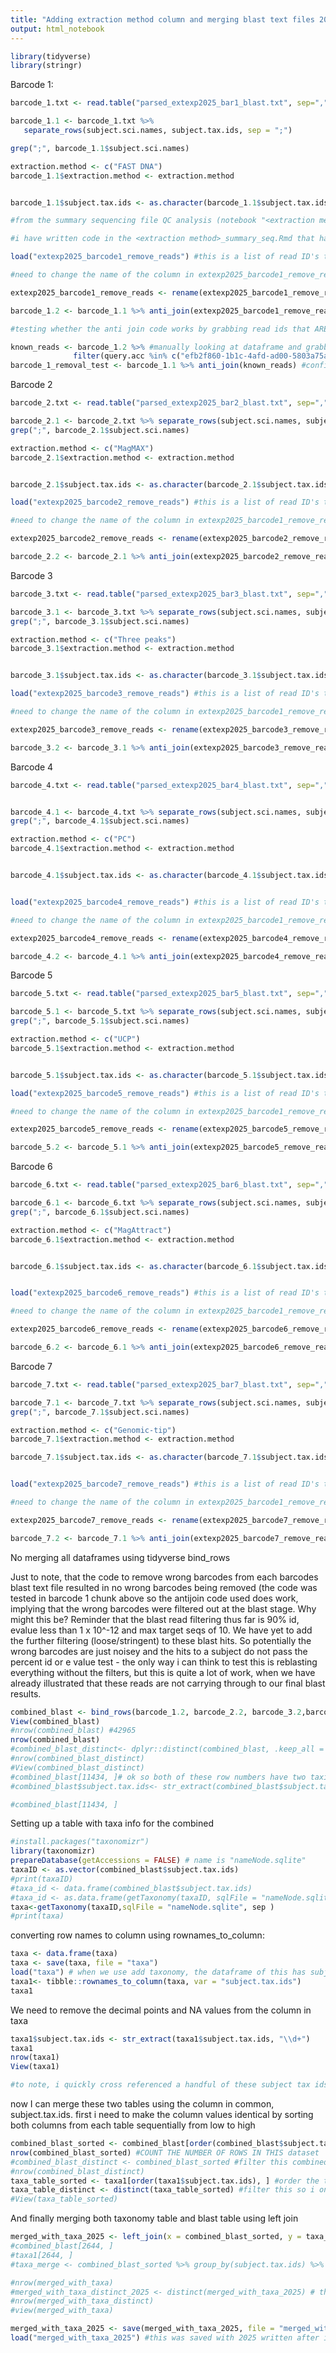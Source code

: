 ```yaml
---
title: "Adding extraction method column and merging blast text files 2025"
output: html_notebook
---
```


```r
library(tidyverse)
library(stringr)
```


Barcode 1:

```r
 
barcode_1.txt <- read.table("parsed_extexp2025_bar1_blast.txt", sep=",", header = TRUE)

barcode_1.1 <- barcode_1.txt %>%
   separate_rows(subject.sci.names, subject.tax.ids, sep = ";")

grep(";", barcode_1.1$subject.sci.names) 

extraction.method <- c("FAST DNA")
barcode_1.1$extraction.method <- extraction.method


barcode_1.1$subject.tax.ids <- as.character(barcode_1.1$subject.tax.ids) # for some reason the bind_rows function below is throwing up an error that some of the subject.tax.id columns are chracters and others are integers across all the barcode text files, so setting every barcodes column to character before merging.

#from the summary sequencing file QC analysis (notebook "<extraction method>_summary_seq.Rmd - there is a unique notebook for each extraction method), I noticed that there were incorrect barcodes (not many across all the extraction methods/barcode summary seq files) mixed in with the barcode of interest. I filtered these out when doing the read QC (no. of reads, max read length etc), but I should also insure that they are being removed in the taxonomy stage too. Now the blast text files in this notebook do not have info on the barcode - i add this info in myself, so theres no way for me to scan the blast text file to find reads assigned to a barcode that shouldn't be there. Instead im going to screen the blast dataframe for read ID's of the incorrect barcodes in the summary seq files and essentially remove these read ID's from the blast text files.

#i have written code in the <extraction method>_summary_seq.Rmd that has extracted the read ID's we want to remove per barcode, so I am just loading these in here but you can go back into the original notebook to see the full code for this.

load("extexp2025_barcode1_remove_reads") #this is a list of read ID's taken from the summary seq file for barcode 1, that were from incorrect barcoodes (barcode/tag switching potentially). These may have already been removed based on the filtering criteria in BLAST, but for completeness, below is code to remove these read ID's from the blast text file for this barcode:

#need to change the name of the column in extexp2025_barcode1_remove_reads from read_id to query.acc (they are the same thing) so we can antijoin these two dataframes using query.acc as the linker column:

extexp2025_barcode1_remove_reads <- rename(extexp2025_barcode1_remove_reads, query.acc = read_id)

barcode_1.2 <- barcode_1.1 %>% anti_join(extexp2025_barcode1_remove_reads) #this says, join these two dataframes, but remove any query.acc variables in extexp2025_barcode1_remove_reads from barcode_1.1 

#testing whether the anti join code works by grabbing read ids that ARE in the blast text file, running antijoin code and seeing if they are removed:

known_reads <- barcode_1.2 %>% #manually looking at dataframe and grabbing first two reads
              filter(query.acc %in% c("efb2f860-1b1c-4afd-ad00-5803a75ad0fa", "fba2901a-3500-4361-8e46-ef1eadbdbf5e"))
barcode_1_removal_test <- barcode_1.1 %>% anti_join(known_reads) #confirms antijoin code works, as this dataset has 5 reads removed, which correspond to the number of reads in known_reads dataset (fb2f860-1b1c-4afd-ad00-5803a75ad0fa has one alignment, fba2901a-3500-4361-8e46-ef1eadbdbf5e has 4 alignments)
```

Barcode 2

```r
 
barcode_2.txt <- read.table("parsed_extexp2025_bar2_blast.txt", sep=",",  header = TRUE)

barcode_2.1 <- barcode_2.txt %>% separate_rows(subject.sci.names, subject.tax.ids, sep = ";")
grep(";", barcode_2.1$subject.sci.names) 

extraction.method <- c("MagMAX")
barcode_2.1$extraction.method <- extraction.method


barcode_2.1$subject.tax.ids <- as.character(barcode_2.1$subject.tax.ids) # for some reason the bind_rows function below is throwing up an error that some of the subject.tax.id columns are chracters and others are integers across all the barcode text files, so setting every barcodes column to character before merging.

load("extexp2025_barcode2_remove_reads") #this is a list of read ID's taken from the summary seq file for barcode 1, that were from incorrect barcoodes (barcode/tag switching potentially). These may have already been removed based on the filtering criteria in BLAST, but for completeness, below is code to remove these read ID's from the blast text file for this barcode:

#need to change the name of the column in extexp2025_barcode1_remove_reads from read_id to query.acc (they are the same thing) so we can antijoin these two dataframes using query.acc as the linker column:

extexp2025_barcode2_remove_reads <- rename(extexp2025_barcode2_remove_reads, query.acc = read_id)

barcode_2.2 <- barcode_2.1 %>% anti_join(extexp2025_barcode2_remove_reads) #this says, join these two dataframes, but remove any query.acc variables in extexp2025_barcodeX_remove_reads from barcode_X.X 

```

Barcode 3

```r
   
barcode_3.txt <- read.table("parsed_extexp2025_bar3_blast.txt", sep=",",  header = TRUE)

barcode_3.1 <- barcode_3.txt %>% separate_rows(subject.sci.names, subject.tax.ids, sep = ";")
grep(";", barcode_3.1$subject.sci.names) 

extraction.method <- c("Three peaks")
barcode_3.1$extraction.method <- extraction.method


barcode_3.1$subject.tax.ids <- as.character(barcode_3.1$subject.tax.ids) # for some reason the bind_rows function below is throwing up an error that some of the subject.tax.id columns are chracters and others are integers across all the barcode text files, so setting every barcodes column to character before merging.

load("extexp2025_barcode3_remove_reads") #this is a list of read ID's taken from the summary seq file for barcode 1, that were from incorrect barcoodes (barcode/tag switching potentially). These may have already been removed based on the filtering criteria in BLAST, but for completeness, below is code to remove these read ID's from the blast text file for this barcode:

#need to change the name of the column in extexp2025_barcode1_remove_reads from read_id to query.acc (they are the same thing) so we can antijoin these two dataframes using query.acc as the linker column:

extexp2025_barcode3_remove_reads <- rename(extexp2025_barcode3_remove_reads, query.acc = read_id)

barcode_3.2 <- barcode_3.1 %>% anti_join(extexp2025_barcode3_remove_reads) #this says, join these two dataframes, but remove any query.acc variables in extexp2025_barcodeX_remove_reads from barcode_X.X 

```

Barcode 4

```r

barcode_4.txt <- read.table("parsed_extexp2025_bar4_blast.txt", sep=",",  header = TRUE)


barcode_4.1 <- barcode_4.txt %>% separate_rows(subject.sci.names, subject.tax.ids, sep = ";")
grep(";", barcode_4.1$subject.sci.names) 

extraction.method <- c("PC")
barcode_4.1$extraction.method <- extraction.method


barcode_4.1$subject.tax.ids <- as.character(barcode_4.1$subject.tax.ids) # for some reason the bind_rows function below is throwing up an error that some of the subject.tax.id columns are chracters and others are integers across all the barcode text files, so setting every barcodes column to character before merging.


load("extexp2025_barcode4_remove_reads") #this is a list of read ID's taken from the summary seq file for barcode 1, that were from incorrect barcoodes (barcode/tag switching potentially). These may have already been removed based on the filtering criteria in BLAST, but for completeness, below is code to remove these read ID's from the blast text file for this barcode:

#need to change the name of the column in extexp2025_barcode1_remove_reads from read_id to query.acc (they are the same thing) so we can antijoin these two dataframes using query.acc as the linker column:

extexp2025_barcode4_remove_reads <- rename(extexp2025_barcode4_remove_reads, query.acc = read_id)

barcode_4.2 <- barcode_4.1 %>% anti_join(extexp2025_barcode4_remove_reads) #this says, join these two dataframes, but remove any query.acc variables in extexp2025_barcodeX_remove_reads from barcode_X.X 
```

Barcode 5

```r

barcode_5.txt <- read.table("parsed_extexp2025_bar5_blast.txt", sep=",",  header = TRUE)

barcode_5.1 <- barcode_5.txt %>% separate_rows(subject.sci.names, subject.tax.ids, sep = ";")
grep(";", barcode_5.1$subject.sci.names) 

extraction.method <- c("UCP")
barcode_5.1$extraction.method <- extraction.method


barcode_5.1$subject.tax.ids <- as.character(barcode_5.1$subject.tax.ids) # for some reason the bind_rows function below is throwing up an error that some of the subject.tax.id columns are chracters and others are integers across all the barcode text files, so setting every barcodes column to character before merging.

load("extexp2025_barcode5_remove_reads") #this is a list of read ID's taken from the summary seq file for barcode 1, that were from incorrect barcoodes (barcode/tag switching potentially). These may have already been removed based on the filtering criteria in BLAST, but for completeness, below is code to remove these read ID's from the blast text file for this barcode:

#need to change the name of the column in extexp2025_barcode1_remove_reads from read_id to query.acc (they are the same thing) so we can antijoin these two dataframes using query.acc as the linker column:

extexp2025_barcode5_remove_reads <- rename(extexp2025_barcode5_remove_reads, query.acc = read_id)

barcode_5.2 <- barcode_5.1 %>% anti_join(extexp2025_barcode5_remove_reads) #this says, join these two dataframes, but remove any query.acc variables in extexp2025_barcodeX_remove_reads from barcode_X.X 
```

Barcode 6

```r

barcode_6.txt <- read.table("parsed_extexp2025_bar6_blast.txt", sep=",",  header = TRUE)

barcode_6.1 <- barcode_6.txt %>% separate_rows(subject.sci.names, subject.tax.ids, sep = ";")
grep(";", barcode_6.1$subject.sci.names) 

extraction.method <- c("MagAttract")
barcode_6.1$extraction.method <- extraction.method


barcode_6.1$subject.tax.ids <- as.character(barcode_6.1$subject.tax.ids) # for some reason the bind_rows function below is throwing up an error that some of the subject.tax.id columns are chracters and others are integers across all the barcode text files, so setting every barcodes column to character before merging.


load("extexp2025_barcode6_remove_reads") #this is a list of read ID's taken from the summary seq file for barcode 1, that were from incorrect barcoodes (barcode/tag switching potentially). These may have already been removed based on the filtering criteria in BLAST, but for completeness, below is code to remove these read ID's from the blast text file for this barcode:

#need to change the name of the column in extexp2025_barcode1_remove_reads from read_id to query.acc (they are the same thing) so we can antijoin these two dataframes using query.acc as the linker column:

extexp2025_barcode6_remove_reads <- rename(extexp2025_barcode6_remove_reads, query.acc = read_id)

barcode_6.2 <- barcode_6.1 %>% anti_join(extexp2025_barcode6_remove_reads) #this says, join these two dataframes, but remove any query.acc variables in extexp2025_barcodeX_remove_reads from barcode_X.X 
```

Barcode 7

```r

barcode_7.txt <- read.table("parsed_extexp2025_bar7_blast.txt", sep=",",  header = TRUE)

barcode_7.1 <- barcode_7.txt %>% separate_rows(subject.sci.names, subject.tax.ids, sep = ";")
grep(";", barcode_7.1$subject.sci.names) 

extraction.method <- c("Genomic-tip")
barcode_7.1$extraction.method <- extraction.method

barcode_7.1$subject.tax.ids <- as.character(barcode_7.1$subject.tax.ids) # for some reason the bind_rows function below is throwing up an error that some of the subject.tax.id columns are chracters and others are integers across all the barcode text files, so setting every barcodes column to character before merging.


load("extexp2025_barcode7_remove_reads") #this is a list of read ID's taken from the summary seq file for barcode 1, that were from incorrect barcoodes (barcode/tag switching potentially). These may have already been removed based on the filtering criteria in BLAST, but for completeness, below is code to remove these read ID's from the blast text file for this barcode:

#need to change the name of the column in extexp2025_barcode1_remove_reads from read_id to query.acc (they are the same thing) so we can antijoin these two dataframes using query.acc as the linker column:

extexp2025_barcode7_remove_reads <- rename(extexp2025_barcode7_remove_reads, query.acc = read_id)

barcode_7.2 <- barcode_7.1 %>% anti_join(extexp2025_barcode7_remove_reads) #this says, join these two dataframes, but remove any query.acc variables in extexp2025_barcodeX_remove_reads from barcode_X.X 

```
No merging all dataframes using tidyverse bind_rows

Just to note, that the code to remove wrong barcodes from each barcodes blast text file resulted in no wrong barcodes being removed (the code was tested in barcode 1 chunk above so the antijoin code used does work, implying that the wrong barcodes were filtered out at the blast stage. Why might this be? Reminder that the blast read filtering thus far is 90% id, evalue less than 1 x 10^-12 and max target seqs of 10. We have yet to add the further filtering (loose/stringent) to these blast hits. So potentially the wrong barcodes are just noisey and the hits to a subject do not pass the percent id or e value test - the only way i can think to test this is reblasting everything without the filters, but this is quite a lot of work, when we have already illustrated that these reads are not carrying through to our final blast results. 
```r
combined_blast <- bind_rows(barcode_1.2, barcode_2.2, barcode_3.2,barcode_4.2,barcode_5.2,barcode_6.2,barcode_7.2)
View(combined_blast)
#nrow(combined_blast) #42965
nrow(combined_blast)
#combined_blast_distinct<- dplyr::distinct(combined_blast, .keep_all = TRUE)
#nrow(combined_blast_distinct)
#View(combined_blast_distinct)
#combined_blast[11434, ]# ok so both of these row numbers have two taxi ids assigned to them. This must be an inherent error in ncbi assignment giving the same species multiple tax ids? to correct this, maybe i use str_split to just take the first entry?
#combined_blast$subject.tax.ids<- str_extract(combined_blast$subject.tax.ids, "\\d+") # the "\\d+" is a regex (regular expression) that means: \d a shorthand character class, which matches all numbers; it is the same as [0-9] and + is plus one or more of the expression. If i had this in brackets "(\\d+))" it would return all numeric values present but without the brackets, just returns one value

#combined_blast[11434, ]
```

Setting up a table with taxa info for the combined

```r
#install.packages("taxonomizr")
library(taxonomizr)
prepareDatabase(getAccessions = FALSE) # name is "nameNode.sqlite"
taxaID <- as.vector(combined_blast$subject.tax.ids)
#print(taxaID)
#taxa_id <- data.frame(combined_blast$subject.tax.ids)
#taxa_id <- as.data.frame(getTaxonomy(taxaID, sqlFile = "nameNode.sqlite",  desiredTaxa = c("superkingdom", "phylum", "genus", "species")))
taxa<-getTaxonomy(taxaID,sqlFile = "nameNode.sqlite", sep ) 
#print(taxa)

```

 converting row names to column using rownames_to_column:
```r
taxa <- data.frame(taxa)
taxa <- save(taxa, file = "taxa")
load("taxa") # when we use add taxonomy, the dataframe of this has subject tax ids from our blast file as a column (properly turned into a column with correct name in the line below this) and all the names only (not taxa ids) of each phylogenetic class associated with the subject tax id
taxa1<- tibble::rownames_to_column(taxa, var = "subject.tax.ids")
taxa1
```

We need to remove the decimal points and NA values from the column in taxa

```r
taxa1$subject.tax.ids <- str_extract(taxa1$subject.tax.ids, "\\d+")
taxa1
nrow(taxa1) 
View(taxa1)

#to note, i quickly cross referenced a handful of these subject tax ids by looking them up on ncbi taxonomy databse to confirm that the matches of the class names to a subject tax id are correct. All matched.
```

now I can merge these two tables using the column in common, subject.tax.ids. first i need to make the column values identical by sorting both columns from each table sequentially from low to high
```r

combined_blast_sorted <- combined_blast[order(combined_blast$subject.tax.ids), ] #order the combined blast results (every barcode) by subject tax ID
nrow(combined_blast_sorted) #COUNT THE NUMBER OF ROWS IN THIS dataset
#combined_blast_distinct <- combined_blast_sorted #filter this combined blast dataframe to only retain one hit per read
#nrow(combined_blast_distinct)
taxa_table_sorted <- taxa1[order(taxa1$subject.tax.ids), ] #order the taxonomy table by subject tax ids
taxa_table_distinct <- distinct(taxa_table_sorted) #filter this so i only have one subject tax id entry (rather than 10 of the same subject tax id). This is to reduce the size of this dataset, so that merges succesfully in the next R chunk
#View(taxa_table_sorted) 
```

And finally merging both taxonomy table and blast table using left join
```r
merged_with_taxa_2025 <- left_join(x = combined_blast_sorted, y = taxa_table_distinct, by ="subject.tax.ids") 
#combined_blast[2644, ]
#taxa1[2644, ]
#taxa_merge <- combined_blast_sorted %>% group_by(subject.tax.ids) %>% select(subject.tax.ids) %>% left_join(taxa_table_distinct, by ="subject.tax.ids") %>% na.omit()

#nrow(merged_with_taxa)
#merged_with_taxa_distinct_2025 <- distinct(merged_with_taxa_2025) # this has the exact same number of entries (n = 2290116) as merged_with_taxa. This would filter only out rows if you had any row that was identical in every single column.it doesnt necessarily filter out the exact same read if the other coulmns (such as alignment length) differ slightly between these different read hits. This is somewhat redundant code so is being excluded , as later on in the "loose_stringent_fuiltering" dataset, the filtering on multiple instances of the same read are dealt with.
#nrow(merged_with_taxa_distinct)
#view(merged_with_taxa)

merged_with_taxa_2025 <- save(merged_with_taxa_2025, file = "merged_with_taxa_2025")
load("merged_with_taxa_2025") #this was saved with 2025 written after it but the actual file name loads in without the 2025 bit after it just FYI.

```


